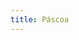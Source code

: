 ```yaml
---
title: Páscoa
---
```


[](/missal/pascoa/2)
[](/missal/pascoa/3)
[](/missal/pascoa/4)
[](/missal/pascoa/5)
[](/missal/pascoa/albis)
[](/missal/pascoa/ascensao)
[](/missal/pascoa/domingodepoisascensao)
[](/missal/pascoa/quartafeirapascoa)
[](/missal/pascoa/quintafeirapascoa)
[](/missal/pascoa/ressurreicao)
[](/missal/pascoa/rogacoes)
[](/missal/pascoa/sabadopascoa)
[](/missal/pascoa/segundafeirapascoa)
[](/missal/pascoa/sextafeirapascoa)
[](/missal/pascoa/tercafeirapascoa)
[](/missal/pascoa/vigiliaascensao)
